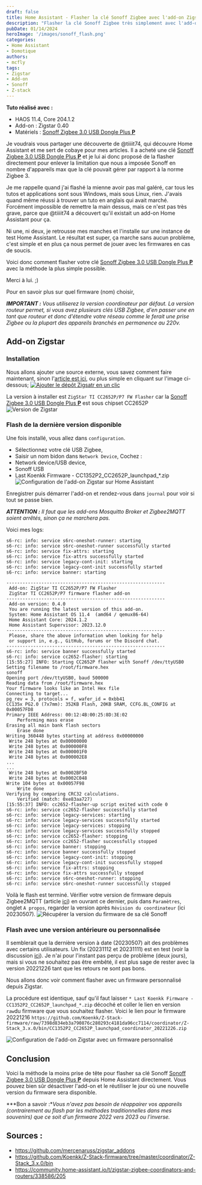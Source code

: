 ```yaml
---
draft: false
title: Home Assistant - Flasher la clé Sonoff Zigbee avec l'add-on Zigstar
description: "Flasher la clé Sonoff Zigbee très simplement avec l'add-on Zigstar et Home Assistant et débloquer tout son potentiel en faisant sauter la limite du nombre d'appareils imposée par Sonoff"
pubDate: 01/14/2024
heroImage: '/images/sonoff_flash.png'
categories: 
- Home Assistant
- Domotique
authors: 
- mcfly
tags:
- Zigstar
- Add-on
- Sonoff
- Z-stack
---
```


**Tuto réalisé avec :**
* HAOS 11.4, Core 204.1.2
* Add-on : Zigstar 0.40
* Matériels : [Sonoff Zigbee 3.0 USB Dongle Plus **P**](https://amzn.to/41W8f4W) 


Je voudrais vous partager une découverte de @tiiiit74, qui découvre Home Assistant et me sert de cobaye pour mes articles. Il a acheté une clé [Sonoff Zigbee 3.0 USB Dongle Plus **P**](https://amzn.to/41W8f4W) et je lui ai donc proposé de la flasher directement pour enlever la limitation que nous a imposée Sonoff en nombre d'appareils max que la clé pouvait gérer par rapport à la norme Zigbee 3.

Je me rappelle quand j'ai flashé la mienne avoir pas mal galéré, car tous les tutos et applications sont sous Windows, mais sous Linux, rien. J'avais quand même réussi à trouver un tuto en anglais qui avait marché. Forcément impossible de remettre la main dessus, mais ce n'est pas très grave, parce que @tiiiit74 a découvert qu'il existait un add-on Home Assistant pour ça.

Ni une, ni deux, je retrousse mes manches et l'installe sur une instance de test Home Assistant. Le résultat est super, ça marche sans aucun problème, c'est simple et en plus ça nous permet de jouer avec les firmwares en cas de soucis.

Voici donc comment flasher votre clé [Sonoff Zigbee 3.0 USB Dongle Plus **P**](https://amzn.to/41W8f4W) avec la méthode la plus simple possible.

Merci à lui. ;)

Pour en savoir plus sur quel firmware (nom) choisir, 

***IMPORTANT :** Vous utiliserez la version coordinateur par défaut. La version routeur permet, si vous avez plusieurs clés USB Zigbee, d'en passer une en tant que routeur et donc d'étendre votre réseau comme le ferait une prise Zigbee ou la plupart des appareils branchés en permanence au 220v.*

## Add-on Zigstar
### Installation
Nous allons ajouter une source externe, vous savez comment faire maintenant, sinon l'[article est ici](/blog/ha_addons/), ou plus simple en cliquant sur l'image ci-dessous;
[![Ajouter le dépôt Zigsatr en un clic](./img/add_repository.svg)](https://my.home-assistant.io/redirect/supervisor_add_addon_repository/?repository_url=https%3A%2F%2Fgithub.com%2Fmercenaruss%2Fzigstar_addons)

La version à installer est `ZigStar TI CC2652P/P7 FW Flasher` car la [Sonoff Zigbee 3.0 USB Dongle Plus **P**](https://amzn.to/41W8f4W) est sous chipset CC2652P
![Version de Zigstar](./img/add-ons_zigstar.png)


### Flash de la dernière version disponible
Une fois installé, vous allez dans `configuration`.
* Sélectionnez votre clé USB Zigbee,
* Saisir un nom bidon dans `Network Device`,
Cochez :
* Network device/USB device,
* Sonoff USB
* Last Koenkk Firmware - CC1352P2_CC2652P_launchpad_*.zip
![Configuration de l'add-on Zigstar sur Home Assistant](./img/configuration_add-on_zigstar.gif)

Enregistrer puis démarrer l'add-on et rendez-vous dans `journal` pour voir si tout se passe bien.

***ATTENTION :** Il faut que les add-ons Mosquitto Broker et Zigbee2MQTT soient arrêtés, sinon ça ne marchera pas.*

Voici mes logs:
```
s6-rc: info: service s6rc-oneshot-runner: starting
s6-rc: info: service s6rc-oneshot-runner successfully started
s6-rc: info: service fix-attrs: starting
s6-rc: info: service fix-attrs successfully started
s6-rc: info: service legacy-cont-init: starting
s6-rc: info: service legacy-cont-init successfully started
s6-rc: info: service banner: starting

-----------------------------------------------------------
 Add-on: ZigStar TI CC2652P/P7 FW Flasher
 ZigStar TI CC2652P/P7 firmware flasher add-on
-----------------------------------------------------------
 Add-on version: 0.4.0
 You are running the latest version of this add-on.
 System: Home Assistant OS 11.4  (amd64 / qemux86-64)
 Home Assistant Core: 2024.1.2
 Home Assistant Supervisor: 2023.12.0
-----------------------------------------------------------
 Please, share the above information when looking for help
 or support in, e.g., GitHub, forums or the Discord chat.
-----------------------------------------------------------
s6-rc: info: service banner successfully started
s6-rc: info: service cc2652-flasher: starting
[15:55:27] INFO: Starting CC2652P flasher with Sonoff /dev/ttyUSB0
Setting filename to /root/firmware.hex
sonoff
Opening port /dev/ttyUSB0, baud 500000
Reading data from /root/firmware.hex
Your firmware looks like an Intel Hex file
Connecting to target...
pg_rev = 3, protocols = f, wafer_id = 0xbb41
CC135x PG2.0 (7x7mm): 352KB Flash, 20KB SRAM, CCFG.BL_CONFIG at 0x00057FD8
Primary IEEE Address: 00:12:4B:00:25:8D:3E:02
    Performing mass erase
Erasing all main bank flash sectors
    Erase done
Writing 360448 bytes starting at address 0x00000000
 Write 248 bytes at 0x00000000
 Write 248 bytes at 0x000000F8
 Write 248 bytes at 0x000001F0
 Write 248 bytes at 0x000002E8
...
...
 Write 248 bytes at 0x0002BF50
 Write 248 bytes at 0x0002C048
Write 104 bytes at 0x00057F98
    Write done                                
Verifying by comparing CRC32 calculations.
    Verified (match: 0xe83aa727)
[15:55:37] INFO: cc2652-flasher-up script exited with code 0
s6-rc: info: service cc2652-flasher successfully started
s6-rc: info: service legacy-services: starting
s6-rc: info: service legacy-services successfully started
s6-rc: info: service legacy-services: stopping
s6-rc: info: service legacy-services successfully stopped
s6-rc: info: service cc2652-flasher: stopping
s6-rc: info: service cc2652-flasher successfully stopped
s6-rc: info: service banner: stopping
s6-rc: info: service banner successfully stopped
s6-rc: info: service legacy-cont-init: stopping
s6-rc: info: service legacy-cont-init successfully stopped
s6-rc: info: service fix-attrs: stopping
s6-rc: info: service fix-attrs successfully stopped
s6-rc: info: service s6rc-oneshot-runner: stopping
s6-rc: info: service s6rc-oneshot-runner successfully stopped
```

Voilà le flash est terminé. Vérifier votre version de firmware depuis Zigbee2MQTT (article [ici](/blog/ha_mosquitto_broker_zigbee2mqtt/)) en ouvrant ce dernier, puis dans `Paramètres`, onglet `A propos`, regarder la version après `Révision du coordinateur` (ici 20230507).
![Récupérer la version du firmware de sa clé Sonoff](./img/zigbee2mqtt_version_firmware_sonoff.png)


### Flash avec une version antérieure ou personnalisée
Il semblerait que la dernière version à date (20230507) ait des problèmes avec certains utilisateurs. Un fix (20231112 et 20231111) est en test (voir la discussion [ici](https://github.com/Koenkk/Z-Stack-firmware/discussions/483)).
Je n'ai pour l'instant pas perçu de problème (deux jours), mais si vous ne souhaitez pas être embêté, il est plus sage de rester avec la version 20221226 tant que les retours ne sont pas bons.

Nous allons donc voir comment flasher avec un firmware personnalisé depuis Zigstar.

La procédure est identique, sauf qu'il faut laisser `* Last Koenkk Firmware - CC1352P2_CC2652P_launchpad_*.zip` décoché et coller le lien en version `raw`du firmware que vous souhaitez flasher.
Voici le lien pour le firmware 20221216 `https://github.com/Koenkk/Z-Stack-firmware/raw/7398d834eb3a790876c280293c4181da96cc7114/coordinator/Z-Stack_3.x.0/bin/CC1352P2_CC2652P_launchpad_coordinator_20221226.zip`

![Configuration de l'add-on Zigstar avec un firmware personnalisé](./img/configuration_zigstar_custom_firmware.png)

## Conclusion
Voici la méthode la moins prise de tête pour flasher sa clé Sonoff [Sonoff Zigbee 3.0 USB Dongle Plus **P**](https://amzn.to/41W8f4W) depuis Home Assistant directement.
Vous pouvez bien sûr désactiver l'add-on et le réutiliser le jour où une nouvelle version du firmware sera disponible.

***Bon a savoir :**Vous n'avez pas besoin de réappairer vos appareils (contrairement au flash par les méthodes traditionnelles dans mes souvenirs) que ce soit d'un firmware 2022 vers 2023 ou l'inverse.*

## Sources :
* https://github.com/mercenaruss/zigstar_addons
* https://github.com/Koenkk/Z-Stack-firmware/tree/master/coordinator/Z-Stack_3.x.0/bin
* https://community.home-assistant.io/t/zigstar-zigbee-coordinators-and-routers/338586/205